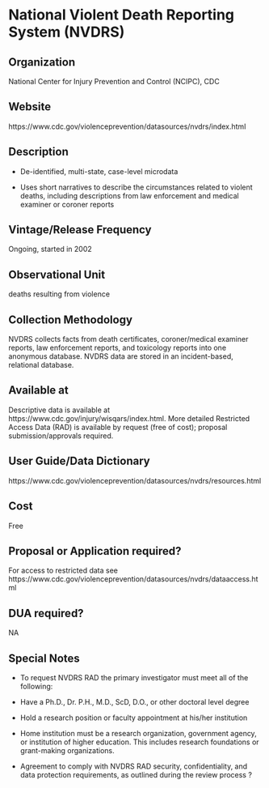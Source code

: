 \mainmatter

<!-- Generated by generateRmd.R; do not edit by hand  -->

# National Violent Death Reporting System (NVDRS)

## Organization
National Center for Injury Prevention and Control (NCIPC), CDC

## Website
https://www.cdc.gov/violenceprevention/datasources/nvdrs/index.html

## Description
*	De-identified, multi-state, case-level microdata 
*	Uses short narratives to describe the circumstances related to violent deaths, including descriptions from law enforcement and medical examiner or coroner reports

## Vintage/Release Frequency
Ongoing, started in 2002

## Observational Unit
deaths resulting from violence

## Collection Methodology
NVDRS collects facts from death certificates, coroner/medical examiner reports, law enforcement reports, and toxicology reports into one anonymous database. NVDRS data are stored in an incident-based, relational database.

## Available at
Descriptive data is available at https://www.cdc.gov/injury/wisqars/index.html. More detailed Restricted Access Data (RAD) is available by request (free of cost); proposal submission/approvals required.

## User Guide/Data Dictionary
https://www.cdc.gov/violenceprevention/datasources/nvdrs/resources.html

## Cost
Free

## Proposal or Application required?
For access to restricted data see https://www.cdc.gov/violenceprevention/datasources/nvdrs/dataaccess.html

## DUA required?
NA

## Special Notes
*	To request NVDRS RAD the primary investigator must meet all of the following: 
*	Have a Ph.D., Dr. P.H., M.D., ScD, D.O., or other doctoral level degree 
*	Hold a research position or faculty appointment at his/her institution 
*	Home institution must be a research organization, government agency, or institution of higher education. This includes research foundations or grant-making organizations. 
*	Agreement to comply with NVDRS RAD security, confidentiality, and data protection requirements, as outlined during the review process ?

